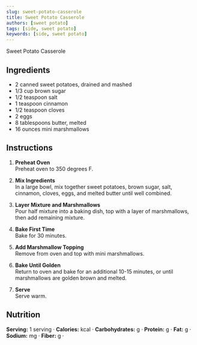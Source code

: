 ```yaml
---
slug: sweet-potato-casserole
title: Sweet Potato Casserole
authors: [sweet potato]
tags: [side, sweet potato]
keywords: [side, sweet potato]
---
```


Sweet Potato Casserole
<!-- <img src="/img/chicken-and-orzo-skillet.jpg" alt="Creamy Chicken And Orzo Skillet Picture" width="800" height="670" /> -->

<!-- truncate -->


## Ingredients
- 2 canned sweet potatoes, drained and mashed
- 1/3 cup brown sugar
- 1/2 teaspoon salt
- 1 teaspoon cinnamon
- 1/2 teaspoon cloves
- 2 eggs
- 8 tablespoons butter, melted
- 16 ounces mini marshmallows

## Instructions 
1. **Preheat Oven**  
Preheat oven to 350 degrees F.

2. **Mix Ingredients**  
In a large bowl, mix together sweet potatoes, brown sugar, salt, cinnamon, cloves, eggs, and melted butter until well combined.

3. **Layer Mixture and Marshmallows**  
Pour half mixture into a baking dish, top with a layer of marshmallows, then add remaining mixture.

4. **Bake First Time**  
Bake for 30 minutes.

5. **Add Marshmallow Topping**  
Remove from oven and top with mini marshmallows.

6. **Bake Until Golden**  
Return to oven and bake for an additional 10-15 minutes, or until marshmallows are golden brown and melted.

7. **Serve**  
Serve warm.

## Nutrition
**Serving:** 1 serving · 
**Calories:** kcal · 
**Carbohydrates:** g · 
**Protein:** g · 
**Fat:** g · 
**Sodium:** mg · 
**Fiber:** g · 